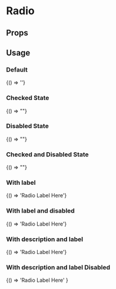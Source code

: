 
# Radio
<Meta title="Radio" component="fw-radio" />

## Props

<Props of="fw-radio"/>

## Usage

### Default
<Preview>
<Story name="Default">
  {() => '<fw-radio></fw-radio>'}
</Story>
</Preview>

### Checked State
<Preview>
<Story name="Checked">
  {() => "<fw-radio checked></fw-radio>"}
</Story>
</Preview>

### Disabled State
<Preview>
<Story name="Disabled">
  {() => "<fw-radio disabled></fw-radio>"}
</Story>
</Preview>

### Checked and Disabled State
<Preview>
<Story name="DisabledWithChecked">
  {() => "<fw-radio disabled checked></fw-radio>"}
</Story>
</Preview>

### With label
<Preview>
<Story name="WithLabel">
  {() => '<fw-radio>Radio Label Here</fw-radio>'}
</Story>
</Preview>

### With label and disabled
<Preview>
<Story name="DisabledWithLabel">
  {() => '<fw-radio disabled>Radio Label Here</fw-radio>'}
</Story>
</Preview>

### With description and label
<Preview>
<Story name="withDescriptionAndLabel">
  {() => '<fw-radio description="This is a subheading">Radio Label Here</fw-radio>'}
</Story>
</Preview>

### With description and label Disabled
<Preview>
<Story name="WithDescriptionAndLabelDisabled">
  {() =>
    '<fw-radio disabled description="This is a subheading">Radio Label Here</fw-radio>'
  }
</Story>
</Preview>
